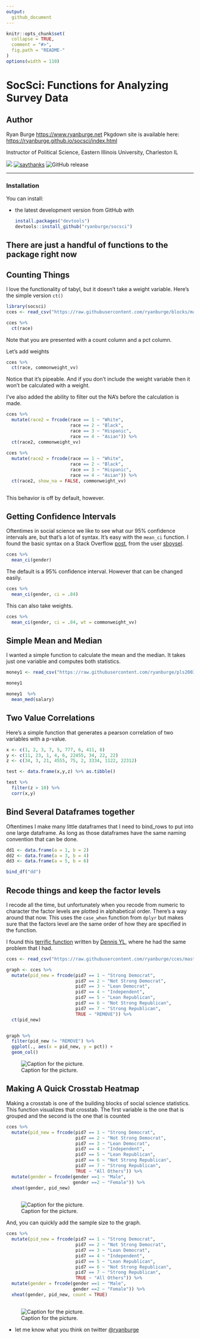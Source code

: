 ```yaml
---
output:
  github_document
---
```



```r
knitr::opts_chunk$set(
  collapse = TRUE, 
  comment = "#>",
  fig.path = "README-"  
)
options(width = 110)
```

# SocSci: Functions for Analyzing Survey Data


## Author

Ryan Burge <https://www.ryanburge.net>
Pkgdown site is available here: <https://ryanburge.github.io/socsci/index.html>


Instructor of Political Science, Eastern Illinois University, Charleston IL


[![](https://img.shields.io/twitter/url/http/shields.io.svg?style=social)](https://twitter.com/ryanburge)
[![saythanks](https://img.shields.io/badge/say%20-thanks-blue.svg)](https://saythanks.io/to/ryanburge)
![GitHub release](https://img.shields.io/badge/version-1.0-blue.svg)



------

### Installation

You can install:

* the latest development version from GitHub with

    ```R
    install.packages("devtools")
    devtools::install_github("ryanburge/socsci")
    ```
    
## There are just a handful of functions to the package right now 


## Counting Things

I love the functionality of tabyl, but it doesn't take a weight variable. Here's the simple version `ct()`

```r
library(socsci)
cces <- read_csv("https://raw.githubusercontent.com/ryanburge/blocks/master/cces.csv")

cces %>% 
  ct(race)
```

Note that you are presented with a count column and a pct column. 

Let's add weights

```r
cces %>% 
  ct(race, commonweight_vv)
```

Notice that it's pipeable. And if you don't include the weight variable then it won't be calculated with a weight. 

I've also added the ability to filter out the NA's before the calculation is made. 


```r
cces %>% 
  mutate(race2 = frcode(race == 1 ~ "White",
                        race == 2 ~ "Black", 
                        race == 3 ~ "Hispanic",
                        race == 4 ~ "Asian")) %>% 
  ct(race2, commonweight_vv)
  
cces %>% 
  mutate(race2 = frcode(race == 1 ~ "White",
                        race == 2 ~ "Black", 
                        race == 3 ~ "Hispanic",
                        race == 4 ~ "Asian")) %>% 
  ct(race2, show_na = FALSE, commonweight_vv)
  
```

This behavior is off by default, however. 

## Getting Confidence Intervals

Oftentimes in social science we like to see what our 95% confidence intervals are, but that's a lot of syntax. It's easy with the `mean_ci` function. I found the basic syntax on a Stack Overflow [post](https://stackoverflow.com/questions/35953394/calculating-length-of-95-ci-using-dplyr), from the user [sboysel](https://stackoverflow.com/users/3277821/sboysel).

```r
cces %>% 
  mean_ci(gender)
```

The default is a 95% confidence interval. However that can be changed easily. 


```r
cces %>% 
  mean_ci(gender, ci = .84)
```

This can also take weights. 

```r
cces %>% 
  mean_ci(gender, ci = .84, wt = commonweight_vv)
```


## Simple Mean and Median 

I wanted a simple function to calculate the mean and the median. It takes just one variable and computes both statistics. 

```r
money1 <- read_csv("https://raw.githubusercontent.com/ryanburge/pls2003_sp17/master/sal_work.csv")

money1 

money1  %>% 
  mean_med(salary)
```


## Two Value Correlations 

Here's a simple function that generates a pearson correlation of two variables with a p-value.  

```r
x <- c(1, 2, 3, 7, 5, 777, 6, 411, 8)
y <- c(11, 23, 1, 4, 6, 22455, 34, 22, 22)
z <- c(34, 3, 21, 4555, 75, 2, 3334, 1122, 22312)

test <- data.frame(x,y,z) %>% as.tibble()

test %>% 
  filter(z > 10) %>% 
  corr(x,y)

```

## Bind Several Dataframes together 

Oftentimes I make many little dataframes that I need to bind_rows to put into one large dataframe. As long as those dataframes have the same naming convention that can be done. 

```r
dd1 <- data.frame(a = 1, b = 2)
dd2 <- data.frame(a = 3, b = 4)
dd3 <- data.frame(a = 5, b = 6) 

bind_df("dd")
```


## Recode things and keep the factor levels 

I recode all the time, but unfortunately when you recode from numeric to character the factor levels are plotted in alphabetical order. There's a way around that now. This uses the `case_when` function from `dplyr` but makes sure that the factors level are the same order of how they are specified in the function.

I found this [terrific function](https://stackoverflow.com/questions/49572416/r-convert-to-factor-with-order-of-levels-same-with-case-when) written by [Dennis YL](https://stackoverflow.com/users/5068121/dennis-yl), where he had the same problem that I had. 

```r
cces <- read_csv("https://raw.githubusercontent.com/ryanburge/cces/master/CCES%20for%20Methods/small_cces.csv")

graph <- cces %>% 
  mutate(pid_new = frcode(pid7 == 1 ~ "Strong Democrat", 
                          pid7 == 2 ~ "Not Strong Democrat", 
                          pid7 == 3 ~ "Lean Democrat", 
                          pid7 == 4 ~ "Independent", 
                          pid7 == 5 ~ "Lean Republican", 
                          pid7 == 6 ~ "Not Strong Republican", 
                          pid7 == 7 ~ "Strong Republican", 
                          TRUE ~ "REMOVE")) %>% 
  ct(pid_new)


graph %>% 
  filter(pid_new != "REMOVE") %>% 
  ggplot(., aes(x = pid_new, y = pct)) +
  geom_col()
```
![Caption for the picture.](https://raw.githubusercontent.com/ryanburge/socsci/master/README-unnamed-chunk-11-1.png)


## Making A Quick Crosstab Heatmap

Making a crosstab is one of the building blocks of social science statistics. This function visualizes that crosstab. The first variable is the one that is grouped and the second is the one that is counted

```r
cces %>% 
  mutate(pid_new = frcode(pid7 == 1 ~ "Strong Democrat", 
                          pid7 == 2 ~ "Not Strong Democrat", 
                          pid7 == 3 ~ "Lean Democrat", 
                          pid7 == 4 ~ "Independent", 
                          pid7 == 5 ~ "Lean Republican", 
                          pid7 == 6 ~ "Not Strong Republican", 
                          pid7 == 7 ~ "Strong Republican", 
                          TRUE ~ "All Others")) %>% 
  mutate(gender = frcode(gender ==1 ~ "Male",
                         gender ==2 ~ "Female")) %>% 
  xheat(gender, pid_new) 
  
```

![Caption for the picture.](https://raw.githubusercontent.com/ryanburge/socsci/master/README-unnamed-chunk-12-1.png)


And, you can quickly add the sample size to the graph. 


```r
cces %>% 
  mutate(pid_new = frcode(pid7 == 1 ~ "Strong Democrat", 
                          pid7 == 2 ~ "Not Strong Democrat", 
                          pid7 == 3 ~ "Lean Democrat", 
                          pid7 == 4 ~ "Independent", 
                          pid7 == 5 ~ "Lean Republican", 
                          pid7 == 6 ~ "Not Strong Republican", 
                          pid7 == 7 ~ "Strong Republican", 
                          TRUE ~ "All Others")) %>% 
  mutate(gender = frcode(gender ==1 ~ "Male",
                         gender ==2 ~ "Female")) %>% 
  xheat(gender, pid_new, count = TRUE) 
  
```

![Caption for the picture.](https://raw.githubusercontent.com/ryanburge/socsci/master/README-unnamed-chunk-13-1.png)



* let me know what you think on twitter <a href="https://twitter.com/ryanburge">@ryanburge</a>
